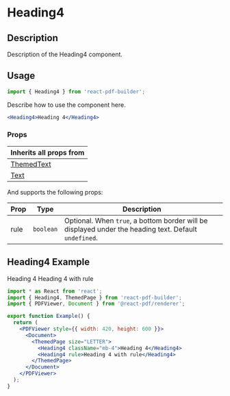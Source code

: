 

<Meta title="Documentation/Components/Typography/Heading4" />

<h1>Heading4</h1>

## Description

Description of the Heading4 component.

## Usage

```jsx
import { Heading4 } from 'react-pdf-builder';
```

Describe how to use the component here.

```jsx
<Heading4>Heading 4</Heading4>
```

### Props

| Inherits all props from                                                                                                                                                   |
| ------------------------------------------------------------------------------------------------------------------------------------------------------------------------- |
| [ThemedText](https://justinmahar.github.io/react-pdf-builder/?path=/docs/documentation-components-basics-themedtext--docs) |
| [Text](https://react-pdf.org/components#text)                                                                              |

And supports the following props:

| Prop | Type      | Description                                                                                           |
| ---- | --------- | ----------------------------------------------------------------------------------------------------- |
| rule | `boolean` | Optional. When `true`, a bottom border will be displayed under the heading text. Default `undefined`. |

## Heading4 Example

<DocsPDF>
  <Heading4 className="mb-4">Heading 4</Heading4>
  <Heading4 rule>Heading 4 with rule</Heading4>
</DocsPDF>

```jsx
import * as React from 'react';
import { Heading4, ThemedPage } from 'react-pdf-builder';
import { PDFViewer, Document } from '@react-pdf/renderer';

export function Example() {
  return (
    <PDFViewer style={{ width: 420, height: 600 }}>
      <Document>
        <ThemedPage size="LETTER">
          <Heading4 className="mb-4">Heading 4</Heading4>
          <Heading4 rule>Heading 4 with rule</Heading4>
        </ThemedPage>
      </Document>
    </PDFViewer>
  );
}
```
